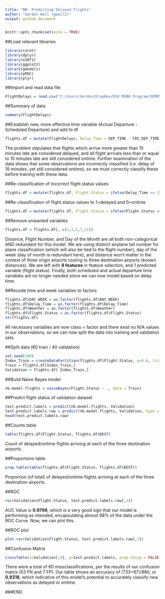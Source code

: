 ---
title: "NB: Predicting Delayed Flights"
author: "Gordon Wall (gwall2)"
output: github_document
---

```{r setup, include=FALSE}
knitr::opts_chunk$set(echo = TRUE)
```

##Load relevant libraries
```{r}
library(caret)
library(dplyr)
library(e1071)
library(ggplot2)
library(gmodels)
library(pROC)
library(plyr)
```

##Import and read data file
```{r}
FlightDelays = read.csv("C:/Users/Gordon/Dropbox/KSU MSBA Program/SEMESTER 4/MACHINE LEARNING 64060/Module 5/FlightDelays.csv")
```

##Summary of data
```{r}
summary(FlightDelays)
```

##Establish new, more effective time variable (Actual Departure - Scheduled Departure) and add to df
```{r}
flights.df = mutate(FlightDelays, Delay_Time = DEP_TIME - CRS_DEP_TIME)
```

The problem stipulates that flights which arrive more greater than 15 minutes late are considered delayed, and all flight arrivals less than or equal to 15 minutes late are still considered ontime. Further examination of the data shows that some observations are incorrectly classified (i.e. delay of 19 minutes, yet still considered ontime), so we must correctly classify these before training with these data.

##Re-classification of incorrect flight.status values
```{r}
flights.df = mutate(flights.df, Flight.Status = ifelse(Delay_Time <= 15, 'ontime', 'delayed'))
```

##Re-classification of flight.status values to 1=delayed and 0=ontime
```{r}
flights.df = mutate(flights.df, Flight.Status = ifelse(Flight.Status == 'delayed', 1, 0))
```

##Remove unwanted variables
```{r}
flights.df = flights.df[,-c(1,3,5,7,11)]
```
Distance, Flight Number, and Day of the Month are all both non-categorical AND redundant for this model. We are using distinct airplane tail number for plane classification (which will also be tied to the flight number), day of the week (day of month is redundant here), and distance won't matter in the context of three origin airports routing to three destination airports (known distances). We are left with **8 features** in feature selection, and 1 predicted variable (flight.status). Finally, both scheduled and actual departure time variables are no longer needed since we can now model based on delay time.

##Recode time and week variables to factors
```{r}
flights.df$DAY_WEEK = as.factor(flights.df$DAY_WEEK)
flights.df$Delay_Time = as.factor(flights.df$Delay_Time)
flights.df$Weather = as.factor(flights.df$Weather)
flights.df$Flight.Status = as.factor(flights.df$Flight.Status)
str(flights.df)
```
All necessary variables are now class = factor and there exist no N/A values in our observations, so we can now split the data into training and validation sets.

##Split data (60 train / 40 validation)
```{r}
set.seed(100)
Index_Train = createDataPartition(flights.df$Flight.Status, p=0.6, list = FALSE)
Train = flights.df[Index_Train,]
Validation = flights.df[-Index_Train,]
```

##Build Naive Bayes model
```{r}
nb.model.flights = naiveBayes(Flight.Status ~ ., data = Train)
```

##Predict flight status of validation dataset
```{r}
test.predict.labels = predict(nb.model.flights, Validation)
test.predict.labels.raw = predict(nb.model.flights, Validation, type = "raw")
head(test.predict.labels.raw)
```

##Counts table
```{r}
table(flights.df$Flight.Status, flights.df$DEST)
```
Count of delayed/ontime flights arriving at each of the three destination airports.

##Proportions table
```{r}
prop.table(table(flights.df$Flight.Status, flights.df$DEST))
```
Proportion (of total) of delayed/ontime flights arriving at each of the three destination airports.

##ROC
```{r}
roc(Validation$Flight.Status, test.predict.labels.raw[,2])
```
AUC Value is **0.9796**, which is a very good sign that our model is performing as intended, encapsulating almost 98% of the data under the ROC Curve. Now, we can plot this.

##ROC plot
```{r}
plot.roc(Validation$Flight.Status, test.predict.labels.raw[,2])
```

##Confusion Matrix
```{r}
CrossTable(x=Validation[,8], y=test.predict.labels, prop.chisq = FALSE)
```
There were a total of 60 missclassifications, per the results of our confusion matrix (53 FN and 7 FP). Our table shows an accuracy of (733+87)/880, or **0.9318**, which indicative of this model's potential to accurately classify new observations as delayed or ontime.

###END